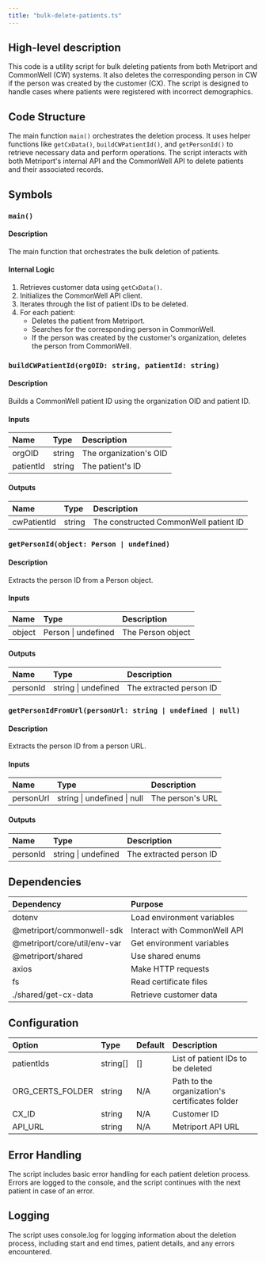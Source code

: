 ```yaml
---
title: "bulk-delete-patients.ts"
---
```


## High-level description
This code is a utility script for bulk deleting patients from both Metriport and CommonWell (CW) systems. It also deletes the corresponding person in CW if the person was created by the customer (CX). The script is designed to handle cases where patients were registered with incorrect demographics.

## Code Structure
The main function `main()` orchestrates the deletion process. It uses helper functions like `getCxData()`, `buildCWPatientId()`, and `getPersonId()` to retrieve necessary data and perform operations. The script interacts with both Metriport's internal API and the CommonWell API to delete patients and their associated records.

## Symbols

### `main()`
#### Description
The main function that orchestrates the bulk deletion of patients.

#### Internal Logic
1. Retrieves customer data using `getCxData()`.
2. Initializes the CommonWell API client.
3. Iterates through the list of patient IDs to be deleted.
4. For each patient:
   - Deletes the patient from Metriport.
   - Searches for the corresponding person in CommonWell.
   - If the person was created by the customer's organization, deletes the person from CommonWell.

### `buildCWPatientId(orgOID: string, patientId: string)`
#### Description
Builds a CommonWell patient ID using the organization OID and patient ID.

#### Inputs
| Name | Type | Description |
|:-----|:-----|:------------|
| orgOID | string | The organization's OID |
| patientId | string | The patient's ID |

#### Outputs
| Name | Type | Description |
|:-----|:-----|:------------|
| cwPatientId | string | The constructed CommonWell patient ID |

### `getPersonId(object: Person | undefined)`
#### Description
Extracts the person ID from a Person object.

#### Inputs
| Name | Type | Description |
|:-----|:-----|:------------|
| object | Person \| undefined | The Person object |

#### Outputs
| Name | Type | Description |
|:-----|:-----|:------------|
| personId | string \| undefined | The extracted person ID |

### `getPersonIdFromUrl(personUrl: string | undefined | null)`
#### Description
Extracts the person ID from a person URL.

#### Inputs
| Name | Type | Description |
|:-----|:-----|:------------|
| personUrl | string \| undefined \| null | The person's URL |

#### Outputs
| Name | Type | Description |
|:-----|:-----|:------------|
| personId | string \| undefined | The extracted person ID |

## Dependencies
| Dependency | Purpose |
|:-----------|:--------|
| dotenv | Load environment variables |
| @metriport/commonwell-sdk | Interact with CommonWell API |
| @metriport/core/util/env-var | Get environment variables |
| @metriport/shared | Use shared enums |
| axios | Make HTTP requests |
| fs | Read certificate files |
| ./shared/get-cx-data | Retrieve customer data |

## Configuration
| Option | Type | Default | Description |
|:-------|:-----|:--------|:------------|
| patientIds | string[] | [] | List of patient IDs to be deleted |
| ORG_CERTS_FOLDER | string | N/A | Path to the organization's certificates folder |
| CX_ID | string | N/A | Customer ID |
| API_URL | string | N/A | Metriport API URL |

## Error Handling
The script includes basic error handling for each patient deletion process. Errors are logged to the console, and the script continues with the next patient in case of an error.

## Logging
The script uses console.log for logging information about the deletion process, including start and end times, patient details, and any errors encountered.